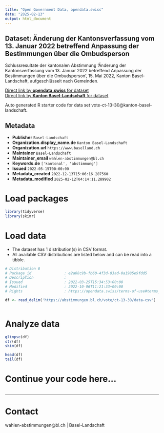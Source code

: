 ```yaml
---
title: "Open Government Data, opendata.swiss"
date: "2025-02-13"
output: html_document
---
```


## Dataset: Änderung der Kantonsverfassung vom 13. Januar 2022 betreffend Anpassung der Bestimmungen über die Ombudsperson

Schlussresultate der kantonalen Abstimmung 'Änderung der Kantonsverfassung vom 13. Januar 2022 betreffend Anpassung der Bestimmungen über die Ombudsperson ', 15. Mai 2022, Kanton Basel-Landschaft, aufgeschlüsselt nach Gemeinden.

[Direct link by **opendata.swiss** for dataset](https://opendata.swiss/de/dataset/anderung-der-kantonsverfassung-vom-13-januar-2022-betreffend-anpassung-der-bestimmungen-uber-di)<br>
[Direct link by **Kanton Basel-Landschaft** for dataset](https://abstimmungen.bl.ch/vote/ct-13-30/data)

Auto generated R starter code for data set vote-ct-13-30@kanton-basel-landschaft.

## Metadata

- **Publisher** `Basel-Landschaft`
- **Organization.display_name.de** `Kanton Basel-Landschaft`
- **Organization.url** `https://www.baselland.ch`
- **Maintainer** `Basel-Landschaft`
- **Maintainer_email** `wahlen-abstimmungen@bl.ch`
- **Keywords.de** `['kantonal', 'abstimmung']`
- **Issued** `2022-05-15T00:00:00`
- **Metadata_created** `2022-12-13T15:06:16.207560`
- **Metadata_modified** `2025-02-12T04:14:11.289902`


# Load packages

```r

library(tidyverse)
library(skimr)

```

# Load data

-   The dataset has 1 distribution(s) in CSV format.
-   All available CSV distributions are listed below and can be read into a tibble.

```r

# Distribution 0
# Package_id               : e2a08c9b-fb60-4f3d-83ad-0a1985e9fdd5
# Description              : 
# Issued                   : 2022-03-25T15:34:53+00:00
# Modified                 : 2022-10-06T11:21:33+00:00
# Rights                   : https://opendata.swiss/terms-of-use#terms_by

df <- read_delim('https://abstimmungen.bl.ch/vote/ct-13-30/data-csv')



```

# Analyze data

```r

glimpse(df)
str(df)
skim(df)

head(df)
tail(df)

```

# Continue your code here...

```r

```

------------------------------------------------------------------------

# Contact

wahlen-abstimmungen@bl.ch | Basel-Landschaft
